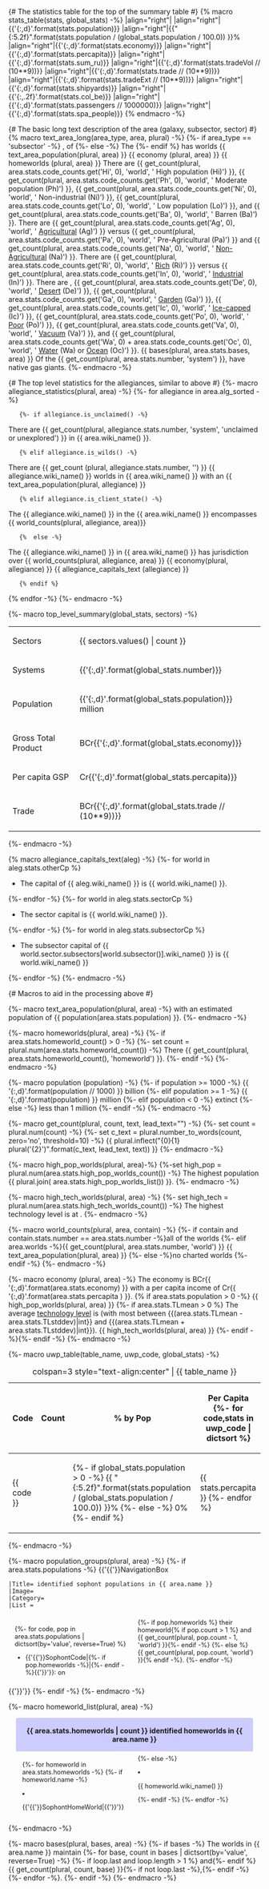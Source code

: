 {# The statistics table for the top of the summary table #}
{% macro stats_table(stats, global_stats) -%}
|align="right"|{{stats.number}}
|align="right"|{{'{:,d}'.format(stats.population)}}
|align="right"|{{"{:5.2f}".format(stats.population / (global_stats.population / 100.0)) }}%
|align="right"|{{'{:,d}'.format(stats.economy)}}
|align="right"|{{'{:,d}'.format(stats.percapita)}}
|align="right"|{{'{:,d}'.format(stats.sum_ru)}}
|align="right"|{{'{:,d}'.format(stats.tradeVol // (10**9))}}
|align="right"|{{'{:,d}'.format(stats.trade // (10**9))}}
|align="right"|{{'{:,d}'.format(stats.tradeExt // (10**9))}}
|align="right"|{{'{:,d}'.format(stats.shipyards)}}
|align="right"|{{'{:,.2f}'.format(stats.col_be)}}
|align="right"|{{'{:,d}'.format(stats.passengers // 1000000)}}
|align="right"|{{'{:,d}'.format(stats.spa_people)}}
{% endmacro -%}

{# The basic long text description of the area (galaxy, subsector, sector) #}
{% macro text_area_long(area_type, area, plural) -%}
{%- if area_type == 'subsector' -%}
{{area.wiki_name()}}, {{area_type}} {{area.position}} of {{area.sector.wiki_name()}}
{%- else -%}
The {{area.wiki_name()}} {{area_type}}
{%- endif %} has {{area.stats.number}} worlds {{ text_area_population(plural, area) }}
{{ economy (plural, area) }} {{ homeworlds (plural, area) }}
There are {{ get_count(plural, area.stats.code_counts.get('Hi', 0), 'world', ' High population (Hi)') }}, 
{{ get_count(plural, area.stats.code_counts.get('Ph', 0), 'world', ' Moderate population (Ph)') }},
{{ get_count(plural, area.stats.code_counts.get('Ni', 0), 'world', ' Non-industrial (Ni)') }},
{{ get_count(plural, area.stats.code_counts.get('Lo', 0), 'world', ' Low population (Lo)') }}, and
{{ get_count(plural, area.stats.code_counts.get('Ba', 0), 'world', ' Barren (Ba)') }}.
There are {{ get_count(plural, area.stats.code_counts.get('Ag', 0), 'world', ' [[Agricultural World|Agricultural]] (Ag)') }} versus
{{ get_count(plural, area.stats.code_counts.get('Pa', 0), 'world', ' Pre-Agricultural (Pa)') }} and 
{{ get_count(plural, area.stats.code_counts.get('Na', 0), 'world', ' [[Nonagricultural World|Non-Agricultural]] (Na)')  }}.
There are {{ get_count(plural, area.stats.code_counts.get('Ri', 0), 'world', ' [[Rich World|Rich]] (Ri)') }} versus
{{ get_count(plural, area.stats.code_counts.get('In', 0), 'world', ' [[Industrial World|Industrial]] (In)') }}.
There are {{get_count(plural, area.stats.code_counts.get('As', 0), 'belt',  ' [[Asteroid Belt World|Asteroid]] (As)') }},
{{ get_count(plural, area.stats.code_counts.get('De', 0), 'world', ' [[Desert World|Desert]] (De)') }},
{{ get_count(plural, area.stats.code_counts.get('Ga', 0), 'world', ' [[Garden World|Garden]] (Ga)') }},
{{ get_count(plural, area.stats.code_counts.get('Ic', 0), 'world', ' [[Ice World|Ice-capped]] (Ic)') }},
{{ get_count(plural, area.stats.code_counts.get('Po', 0), 'world', ' [[Poor World|Poor]] (Po)') }}, 
{{ get_count(plural, area.stats.code_counts.get('Va', 0), 'world', ' [[Vacuum World|Vacuum]] (Va)') }}, and
{{ get_count(plural, area.stats.code_counts.get('Wa', 0) + area.stats.code_counts.get('Oc', 0), 'world', ' [[Water World|Water]] (Wa) or [[Ocean World|Ocean]] (Oc)') }}.
{{ bases(plural, area.stats.bases, area) }} Of the  {{ get_count(plural, area.stats.number, 'system') }}, {{area.stats.gg_count}} have native gas giants.
{%- endmacro -%}


{# The top level statistics for the allegiances, similar to above #}
{%- macro allegiance_statistics(plural, area) -%}
{%- for allegiance in area.alg_sorted -%}
    {%- if allegiance.is_unclaimed() -%}
There are {{ get_count(plural, allegiance.stats.number, 'system', 'unclaimed or unexplored') }} in {{ area.wiki_name() }}.
    {% elif allegiance.is_wilds() -%}
There are {{ get_count (plural, allegiance.stats.number, '') }} {{ allegiance.wiki_name() }} worlds in {{ area.wiki_name() }} with an {{ text_area_population(plural, allegiance) }}
    {% elif allegiance.is_client_state() -%}
The {{ allegiance.wiki_name() }} in the {{ area.wiki_name() }} encompasses {{ world_counts(plural, allegiance, area)}}
    {%  else -%}
The {{ allegiance.wiki_name() }} in {{ area.wiki_name() }} has jurisdiction over {{ world_counts(plural, allegiance, area) }} {{ economy(plural, allegiance) }}
{{ allegiance_capitals_text (allegiance) }}
    {% endif %}
{% endfor -%}
{%- endmacro -%}


{%- macro top_level_summary(global_stats, sectors) -%}
{| class="wikitable"
| Sectors || {{ sectors.values() | count }} 
|-
| Systems ||  {{'{:,d}'.format(global_stats.number)}} 
|-
| Population || {{'{:,d}'.format(global_stats.population)}} million
|-
| Gross Total Product ||  BCr{{'{:,d}'.format(global_stats.economy)}} 
|-
| Per capita GSP || Cr{{'{:,d}'.format(global_stats.percapita)}}
|-
| Trade || BCr{{'{:,d}'.format(global_stats.trade // (10**9))}} 
|}
{%- endmacro -%}


{% macro allegiance_capitals_text(aleg) -%}
{%- for world in aleg.stats.otherCp %}
* The capital of {{ aleg.wiki_name() }} is {{ world.wiki_name() }}.
{%- endfor -%}
{%- for world in aleg.stats.sectorCp %}
* The {{aleg.wiki_name() }} sector capital is {{ world.wiki_name() }}.
{%- endfor -%}
{%- for world in aleg.stats.subsectorCp %}
* The {{aleg.wiki_name() }} subsector capital of {{ world.sector.subsectors[world.subsector()].wiki_name() }} is {{ world.wiki_name() }}
{%- endfor -%}
{%- endmacro -%}

{# Macros to aid in the processing above #}

{%- macro text_area_population(plural, area) -%}
with an estimated population of {{ population(area.stats.population) }}. 
{%- endmacro -%}

{%- macro homeworlds(plural, area) -%}
{%- if area.stats.homeworld_count() > 0 -%}
{%- set count = plural.num(area.stats.homeworld_count()) -%}
There {{plural.inflect("plural_verb('is')") }} {{ get_count(plural, area.stats.homeworld_count(), 'homeworld') }}. 
{%- endif -%}
{%- endmacro -%}

{%- macro population (population) -%}
{%- if population >= 1000 -%}
{{ '{:,d}'.format(population // 1000) }} billion
{%- elif population >= 1 -%}
{{ '{:,d}'.format(population) }} million
{%- elif population < 0 -%}
extinct
{%- else -%}
less than 1 million
{%- endif -%}
{%- endmacro -%}

{%- macro get_count(plural, count, text, lead_text="") -%}
{%- set count = plural.num(count) -%}
{%- set c_text = plural.number_to_words(count, zero='no', threshold=10) -%}
{{ plural.inflect("{0}{1} plural('{2}')".format(c_text, lead_text, text)) }}
{%- endmacro -%}

{%- macro high_pop_worlds(plural, area)-%}
{%-set high_pop = plural.num(area.stats.high_pop_worlds_count()) -%}
The highest population {{plural.inflect("plural('world') plural_verb('is')") }} {{ plural.join( area.stats.high_pop_worlds_list()) }}.
{%- endmacro -%}

{%- macro high_tech_worlds(plural, area) -%}
{%- set high_tech = plural.num(area.stats.high_tech_worlds_count()) -%}
The highest technology level is {{area.stats.maxTL}} at {{plural.join(area.stats.high_tech_worlds_list())}}.
{%- endmacro -%}

{%- macro world_counts(plural, area, contain) -%}
{%- if contain and contain.stats.number == area.stats.number -%}all of the worlds
{%- elif area.worlds -%}{{ get_count(plural, area.stats.number, 'world') }} {{ text_area_population(plural, area) }}
{%- else -%}no charted worlds
{%- endif -%}
{%- endmacro -%}

{%- macro economy (plural, area) -%}
The economy is BCr{{ '{:,d}'.format(area.stats.economy) }} with a per capita income of Cr{{ '{:,d}'.format(area.stats.percapita ) }}. 
{% if area.stats.population > 0 -%}
{{ high_pop_worlds(plural, area) }}
{%- if area.stats.TLmean > 0 %} The average [[Technology Level|technology level]] is {{area.stats.TLmean|int}} (with most between {{(area.stats.TLmean - area.stats.TLstddev)|int}} and {{(area.stats.TLmean + area.stats.TLstddev)|int}}). {{ high_tech_worlds(plural, area) }}
{%- endif -%}{%- endif -%}
{%- endmacro -%}

{%- macro uwp_table(table_name, uwp_code, global_stats) -%}
{| class="wikitable"
|+ colspan=3 style="text-align:center" | {{ table_name }}
! Code !! Count !! % by Pop !! Per Capita
{%- for code,stats in uwp_code | dictsort %}
|-
| {{ code }} || {{stats.number}} 
| {%- if global_stats.population > 0 -%} {{ "{:5.2f}".format(stats.population / (global_stats.population / 100.0)) }}% {%- else -%} 0% {%- endif %}
| {{ stats.percapita }}
{%- endfor %}
|}
{%- endmacro -%}


{%- macro population_groups(plural, area) -%}
{%- if area.stats.populations -%}
{{'{{'}}NavigationBox
 |Title={{area.stats.populations | count}} identified sophont populations in {{ area.name }}
 |Image=
 |Category=
 |List = <div style="text-align: left;font-size: 90%; padding: 0.5em 1em; -webkit-column-count: 2; -moz-column-count: 2; column-count: 2;">
{%- for code, pop in area.stats.populations | dictsort(by='value', reverse=True) %}
* {{'{{'}}SophontCode|{{code}}{%- if pop.homeworlds -%}|{{area.name}}{%- endif -%}{{'}}'}}: {{population(pop.population)}} on
{%- if pop.homeworlds %} their homeworld{% if pop.count > 1 %} and {{ get_count(plural, pop.count - 1, 'world') }}{%- endif -%}
{%- else %} {{ get_count(plural, pop.count, 'world') }}{% endif -%}.
{%- endfor -%}
</div>{{'}}'}}
{%- endif -%}
{%- endmacro -%}


{%- macro homeworld_list(plural, area) -%}
<div class="toccolours inlineb" style="clear: left; margin: 0.5em auto; text-align: left; padding: 0em; border-radius: 4px; max-width: 94%; overflow: hidden">
<div style="padding-top: 0.2em; padding-bottom: 0.2em; background:#ccccff; font-weight:bold; text-align: center"> 
{{ area.stats.homeworlds | count }} identified homeworlds in {{ area.name }}</div>
<div style="font-size: 90%; padding: 0.5em 1em; -webkit-column-count: 2; -moz-column-count: 2; column-count: 2;"><ul style="margin-top: 0;">
{%- for homeworld in area.stats.homeworlds -%}
{%- if homeworld.name -%}
<li>{{'{{'}}SophontHomeWorld|{{homeworld.wiki_short_name()}}{{'}}'}}</li>
{%- else -%}
<li>{{ homeworld.wiki_name() }} </li>
{%- endif -%}
{%- endfor -%}
</ul></div></div>
{%- endmacro -%}


{%- macro bases(plural, bases, area) -%}
{%- if bases -%}
The worlds in {{ area.name }} maintain
{%- for base, count in bases | dictsort(by='value', reverse=True) -%}
{%- if loop.last and loop.length > 1 %} and{%- endif %} {{ get_count(plural, count, base) }}{%- if not loop.last -%},{%- endif -%}
{%- endfor -%}.
{%- endif -%}
{%- endmacro -%}
